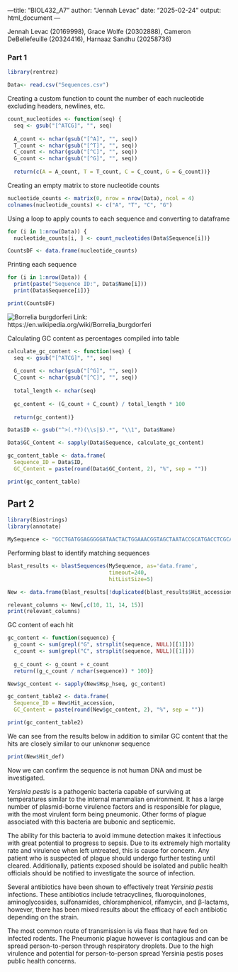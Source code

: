 ---title: "BIOL432_A7" author: "Jennah Levac" date: "2025-02-24" output: html_document ---

Jennah Levac (20169998), Grace Wolfe (20302888), Cameron DeBellefeuille (20324416), Harnaaz Sandhu (20258736)

### Part 1
```r
library(rentrez)
```
```r
Data<- read.csv("Sequences.csv")
```

Creating a custom function to count the number of each nucleotide excluding headers, newlines, etc.
```r
count_nucleotides <- function(seq) {
  seq <- gsub("[^ATCG]", "", seq)
  
  A_count <- nchar(gsub("[^A]", "", seq))
  T_count <- nchar(gsub("[^T]", "", seq))
  C_count <- nchar(gsub("[^C]", "", seq))
  G_count <- nchar(gsub("[^G]", "", seq))
  
  return(c(A = A_count, T = T_count, C = C_count, G = G_count))}
```

Creating an empty matrix to store nucleotide counts
```r
nucleotide_counts <- matrix(0, nrow = nrow(Data), ncol = 4)
colnames(nucleotide_counts) <- c("A", "T", "C", "G")
```

Using a loop to apply counts to each sequence and converting to dataframe
```r
for (i in 1:nrow(Data)) {
  nucleotide_counts[i, ] <- count_nucleotides(Data$Sequence[i])}

CountsDF <- data.frame(nucleotide_counts)
```

Printing each sequence
```r
for (i in 1:nrow(Data)) {
  print(paste("Sequence ID:", Data$Name[i]))
  print(Data$Sequence[i])}
```
```r
print(CountsDF)
```

![Borrelia burgdorferi](Borrelia_burgdorferi_(CDC-PHIL_-6631)_lores.jpg)
Link: https://en.wikipedia.org/wiki/Borrelia_burgdorferi

Calculating GC content as percentages compiled into table
```r
calculate_gc_content <- function(seq) {
  seq <- gsub("[^ATCG]", "", seq)
  
  G_count <- nchar(gsub("[^G]", "", seq))
  C_count <- nchar(gsub("[^C]", "", seq))
  
  total_length <- nchar(seq)
  
  gc_content <- (G_count + C_count) / total_length * 100
  
  return(gc_content)}
```
```r
Data$ID <- gsub("^>(.*?)(\\s|$).*", "\\1", Data$Name)

Data$GC_Content <- sapply(Data$Sequence, calculate_gc_content)

gc_content_table <- data.frame(
  Sequence_ID = Data$ID,
  GC_Content = paste(round(Data$GC_Content, 2), "%", sep = ""))

print(gc_content_table)
```

## Part 2

```r
library(Biostrings)
library(annotate)
```
```r
MySequence <- "GCCTGATGGAGGGGGATAACTACTGGAAACGGTAGCTAATACCGCATGACCTCGCAAGAGCAAAGTGGGGGACCTTAGGGCCTCACGCCATCGGATGAACCCAGATGGGATTAGCTAGTAGGTGGGGTAATGGCTCACCTAGGCGACGATCCCTAGCTGGTCTGAGAGGATGACCAGCCACACTGGAACTGAGACACGGTCCAGACTCCTACGGGAGGCAGCAGTGGGGAATATTGCACAATGGGCGCAA"
```
Performing blast to identify matching sequences
```r
blast_results <- blastSequences(MySequence, as='data.frame', 
                                timeout=240, 
                                hitListSize=5) 
```
```r
New <- data.frame(blast_results[!duplicated(blast_results$Hit_accession), ])
```
```r
relevant_columns <- New[,c(10, 11, 14, 15)]
print(relevant_columns)
```
GC content of each hit
```r
gc_content <- function(sequence) {
  g_count <- sum(grepl("G", strsplit(sequence, NULL)[[1]]))
  c_count <- sum(grepl("C", strsplit(sequence, NULL)[[1]]))
  
  g_c_count <- g_count + c_count
  return((g_c_count / nchar(sequence)) * 100)}

New$gc_content <- sapply(New$Hsp_hseq, gc_content)

gc_content_table2 <- data.frame(
  Sequence_ID = New$Hit_accession,
  GC_Content = paste(round(New$gc_content, 2), "%", sep = ""))

print(gc_content_table2)
```
We can see from the results below in addition to similar GC content that the hits are closely similar to our unknonw sequence
```r
print(New$Hit_def)
```
Now we can confirm the sequence is not human DNA and must be investigated. 

*Yersinia pestis*  is a pathogenic bacteria capable of surviving at temperatures similar to the internal mammalian environment. It has a large number of plasmid-borne virulence factors and is responsible for plague, with the most virulent form being pneumonic. Other forms of plague associated with this bacteria are bubonic and septicemic. 

The ability for  this bacteria to avoid immune detection makes it infectious with great potential to progress to sepsis. Due to its extremely high mortality rate and virulence when left untreated, this is cause for concern.  Any patient who is suspected of plague should undergo further testing until cleared. Additionally, patients exposed should be isolated and public health officials should be notified to investigate the source of infection.

Several antibiotics have been shown to effectively treat *Yersinia pestis* infections. These antibiotics include tetracyclines, fluoroquinolones, aminoglycosides, sulfonamides, chloramphenicol, rifamycin, and β-lactams, however, there has been mixed results about the efficacy of each antibiotic depending on the strain.

The most common route of transmission is via fleas that have fed on infected rodents. The Pneumonic plague however is contagious and can be spread person-to-person through respiratory droplets. Due to the high virulence and potential for person-to-person spread Yersinia pestis poses public health concerns. 